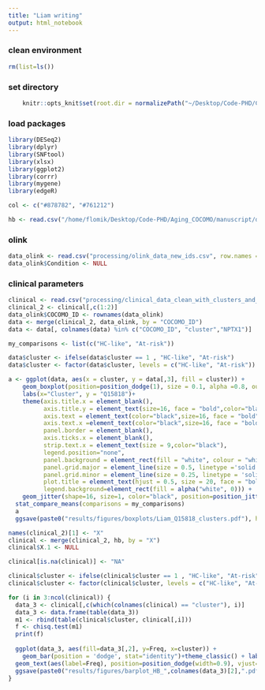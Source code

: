 ```yaml
---
title: "Liam writing"
output: html_notebook
---
```


### clean environment
```r
rm(list=ls())
```

### set directory
```r
    knitr::opts_knit$set(root.dir = normalizePath("~/Desktop/Code-PHD/COCOMO_txn/")) 
```

### load packages
```r
library(DESeq2)
library(dplyr)
library(SNFtool)
library(xlsx)
library(ggplot2)
library(corrr)
library(mygene)
library(edgeR)
```

```r
col <- c("#878782",	"#761212")
```

```r
hb <- read.csv("/home/flomik/Desktop/Code-PHD/Aging_COCOMO/manuscript/data_HB_COCOMO_patients.csv")
```

### olink
```r
data_olink <- read.csv("processing/olink_data_new_ids.csv", row.names = 1, check.names = FALSE)
data_olink$Condition <- NULL
```

### clinical parameters
```r
clinical <- read.csv("processing/clinical_data_clean_with_clusters_and_categories.csv", row.names = 1)
clinical_2 <- clinical[,c(1:2)]
data_olink$COCOMO_ID <- rownames(data_olink)
data <- merge(clinical_2, data_olink, by = "COCOMO_ID")
data <- data[, colnames(data) %in% c("COCOMO_ID", "cluster","NPTX1")]
```

```r
my_comparisons <- list(c("HC-like", "At-risk"))
```

```r
data$cluster <- ifelse(data$cluster == 1 , "HC-like", "At-risk")
data$cluster <- factor(data$cluster, levels = c("HC-like", "At-risk"))
```

```r
a <- ggplot(data, aes(x = cluster, y = data[,3], fill = cluster)) + 
    geom_boxplot(position=position_dodge(1), size = 0.1, alpha =0.8, outlier.shape = NA)+ 
    labs(x="Cluster", y = "Q15818")+ 
    theme(axis.title.x = element_blank(),
          axis.title.y = element_text(size=16, face = "bold",color="black"),
          axis.text = element_text(color="black",size=16, face = "bold"),
          axis.text.x =element_text(color="black",size=16, face = "bold"),
          panel.border = element_blank(),
          axis.ticks.x = element_blank(),
          strip.text.x = element_text(size = 9,color="black"),
          legend.position="none",
          panel.background = element_rect(fill = "white", colour = "white", size = 0.5, linetype = "solid"),
          panel.grid.major = element_line(size = 0.5, linetype ='solid', colour = "grey"),
          panel.grid.minor = element_line(size = 0.25, linetype = 'solid', colour = "grey"),
          plot.title = element_text(hjust = 0.5, size = 20, face = "bold", vjust=2),
          legend.background=element_rect(fill = alpha("white", 0))) + 
    geom_jitter(shape=16, size=1, color="black", position=position_jitter(0.05))+ scale_fill_manual(values=col)+ 
  stat_compare_means(comparisons = my_comparisons)
  a
  ggsave(paste0("results/figures/boxplots/Liam_Q15818_clusters.pdf"), height = 4, width = 3)
```
```r
names(clinical_2)[1] <- "X"
clinical <- merge(clinical_2, hb, by = "X")
clinical$X.1 <- NULL
```
```r
clinical[is.na(clinical)] <- "NA"
```

```r
clinical$cluster <- ifelse(clinical$cluster == 1 , "HC-like", "At-risk")
clinical$cluster <- factor(clinical$cluster, levels = c("HC-like", "At-risk"))
```

```r
for (i in 3:ncol(clinical)) {
  data_3 <- clinical[,c(which(colnames(clinical) == "cluster"), i)]
  data_3 <- data.frame(table(data_3))
  m1 <- rbind(table(clinical$cluster, clinical[,i]))
  f <- chisq.test(m1)
  print(f)
  
  ggplot(data_3, aes(fill=data_3[,2], y=Freq, x=cluster)) + 
    geom_bar(position = 'dodge', stat="identity")+theme_classic() + labs(fill = colnames(data_3)[2])+
  geom_text(aes(label=Freq), position=position_dodge(width=0.9), vjust=-0.25)
  ggsave(paste0("results/figures/barplot_HB_",colnames(data_3)[2],".pdf"))
}
```

```r

```



